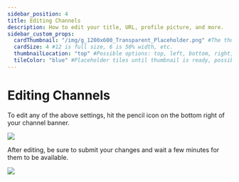 ```yaml
---
sidebar_position: 4
title: Editing Channels
description: How to edit your title, URL, profile picture, and more.
sidebar_custom_props:
  cardThumbnail: "/img/g_1200x600_Transparent_Placeholder.png" #The thumbnail on the category card.
  cardSize: 4 #12 is full size, 6 is 50% width, etc.
  thumbnailLocation: "top" #Possible options: top, left, bottom, right, none
  tileColor: "blue" #Placeholder tiles until thumbnail is ready, possible options: blue, cream, darkpurple, lightpurple, mauve, orange, pink, none
---
```


# Editing Channels

To edit any of the above settings, hit the pencil icon on the bottom right of your channel banner.

![](/img/en/category-channels12.png)

After editing, be sure to submit your changes and wait a few minutes for them to be available.

![](/img/en/category-channels10.png)
